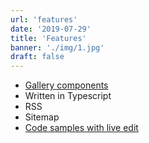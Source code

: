 ```yaml
---
url: 'features'
date: '2019-07-29'
title: 'Features'
banner: './img/1.jpg'
draft: false
---
```


 - [Gallery components](/components/)
 - Written in Typescript
 - RSS
 - Sitemap
 - [Code samples with live edit](/code-samples/)

